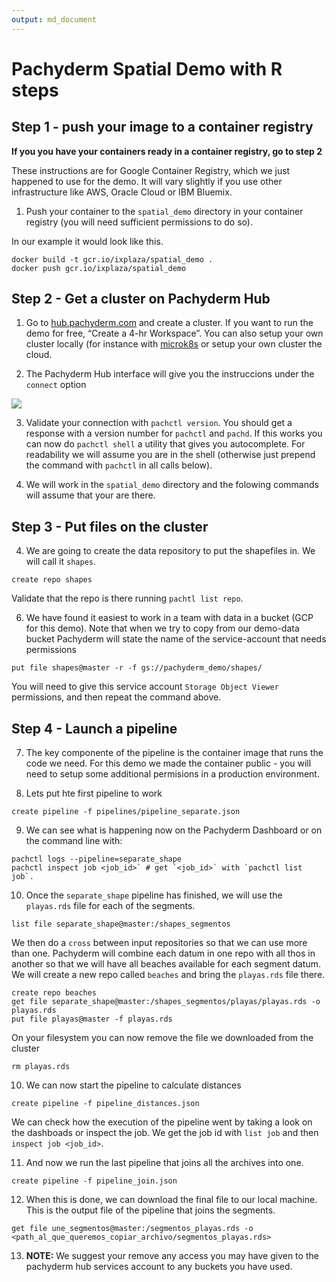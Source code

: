```yaml
---
output: md_document
---
```


# Pachyderm Spatial Demo with R steps

## Step 1 - push your image to a container registry 

**If you you have your containers ready in a container registry, go to step 2**

These instructions are for Google Container Registry, which we just happened to use for the demo. It will vary slightly if you use other infrastructure like AWS, Oracle Cloud or IBM Bluemix.

1. Push your container to the `spatial_demo` directory in your container registry (you will need sufficient permissions to do so). 

In our example it would look like this.

```
docker build -t gcr.io/ixplaza/spatial_demo .
docker push gcr.io/ixplaza/spatial_demo
```

## Step 2 - Get a cluster on Pachyderm Hub

1. Go to [hub.pachyderm.com](https://hub.pachyderm.com) and create a cluster. If you want to run the demo for free, "Create a 4-hr Workspace". You can also setup your own cluster locally (for instance with [microk8s](https://microk8s.com) or setup your own cluster the cloud. 

2. The Pachyderm Hub interface will give you the instruccions under the `connect` option 

![](img/1.png)

3. Validate your connection with `pachctl version`. You should get a response with a version number for `pachctl` and `pachd`. If this works you can now do `pachctl shell` a utility that gives you autocomplete. For readability we will assume you are in the shell (otherwise just prepend the command with `pachctl` in all calls below).

4. We will work in the `spatial_demo` directory and the folowing commands will assume that your are there.


## Step 3 - Put files on the cluster

4. We are going to create the data repository to put the shapefiles in. We will call it `shapes`.

```
create repo shapes
```

Validate that the repo is there running `pachtl list repo`.

6. We have found it easiest to work in a team with data in a bucket (GCP for this demo). Note that when we try to copy from our demo-data bucket Pachyderm will state the name of the service-account that needs permissions 

```
put file shapes@master -r -f gs://pachyderm_demo/shapes/
```

You will need to give this service account `Storage Object Viewer` permissions, and then repeat the command above.

## Step 4 - Launch a pipeline

7. The key componente of the pipeline is the container image that runs the code we need. For this demo we made the container public - you will need to setup some additional permisions in a production environment. 

8. Lets put hte first pipeline to work

```
create pipeline -f pipelines/pipeline_separate.json
```

9. We can see what is happening now on the Pachyderm Dashboard or on the command line with:

```
pachctl logs --pipeline=separate_shape
pachctl inspect job <job_id>` # get `<job_id>` with `pachctl list job`.
```

10. Once the `separate_shape` pipeline has finished, we will use the `playas.rds` file for each of the segments. 

```
list file separate_shape@master:/shapes_segmentos
```

We then do a `cross` between input repositories so that we can use more than one. Pachyderm will combine each datum in one repo with all thos in another so that we will have all beaches available for each segment datum. We will create a new repo called `beaches` and bring the `playas.rds` file there.

```
create repo beaches
get file separate_shape@master:/shapes_segmentos/playas/playas.rds -o playas.rds
put file playas@master -f playas.rds
```

On your filesystem you can now remove the file we downloaded from the cluster

```
rm playas.rds
```

10. We can now start the pipeline to calculate distances 

```
create pipeline -f pipeline_distances.json
```

We can check how the execution of the pipeline went by taking a look on the dashboads or inspect the job. We get the job id with `list job` and then `inspect job <job_id>`. 

11. And now we run the last pipeline that joins all the archives into one.

```
create pipeline -f pipeline_join.json
```

12. When this is done, we can download the final file to our local machine. This is the output file of the pipeline that joins the segments.

```
get file une_segmentos@master:/segmentos_playas.rds -o <path_al_que_queremos_copiar_archivo/segmentos_playas.rds>
```

13. **NOTE:** We suggest your remove any access you may have given to the pachyderm hub services account to any buckets you have used.

